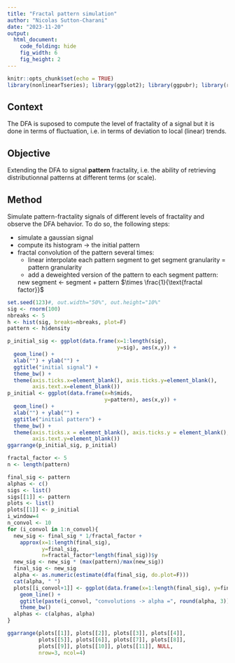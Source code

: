 ```yaml
---
title: "Fractal pattern simulation"
author: "Nicolas Sutton-Charani"
date: "2023-11-20"
output: 
  html_document:
    code_folding: hide
    fig_width: 6 
    fig_height: 2
---
```


```r
knitr::opts_chunk$set(echo = TRUE)
library(nonlinearTseries); library(ggplot2); library(ggpubr); library(rmarkdown)
```

## Context

The DFA is suposed to compute the level of fractality of a signal but it is done in terms of fluctuation, i.e. in terms of deviation to local (linear) trends.

## Objective

Extending the DFA to signal **pattern** fractality, i.e. the ability of retrieving distributionnal patterns at different terms (or scale).

## Method

Simulate pattern-fractality signals of different levels of fractality and observe the DFA behavior. To do so, the following steps:

* simulate a gaussian signal
* compute its histogram $\rightarrow$ the initial pattern
* fractal convolution of the pattern several times:
  + linear interpolate each pattern segment to get segment granularity = pattern granularity
  + add a deweighted version of the pattern to each segment pattern: 
  
  new segment $\leftarrow$ segment + pattern $\times \frac{1}{\text{fractal factor}}$

```r
set.seed(123)#, out.width="50%", out.height="10%"
sig <- rnorm(100)
nbreaks <- 5
h <- hist(sig, breaks=nbreaks, plot=F)
pattern <- h$density

p_initial_sig <- ggplot(data.frame(x=1:length(sig), 
                                   y=sig), aes(x,y)) + 
  geom_line() +
  xlab("") + ylab("") +
  ggtitle("initial signal") +
  theme_bw() +
  theme(axis.ticks.x=element_blank(), axis.ticks.y=element_blank(), 
        axis.text.x=element_blank())
p_initial <- ggplot(data.frame(x=h$mids, 
                               y=pattern), aes(x,y)) + 
  geom_line() +
  xlab("") + ylab("") +
  ggtitle("initial pattern") +
  theme_bw() +
  theme(axis.ticks.x = element_blank(), axis.ticks.y = element_blank(),
        axis.text.y=element_blank())
ggarrange(p_initial_sig, p_initial)
```

```r

fractal_factor <- 5
n <- length(pattern)

final_sig <- pattern
alphas <- c()
sigs <- list()
sigs[[1]] <- pattern
plots <- list()
plots[[1]] <- p_initial
i_window=4
n_convol <- 10
for (i_convol in 1:n_convol){
  new_sig <- final_sig * 1/fractal_factor + 
    approx(x=1:length(final_sig), 
           y=final_sig, 
           n=fractal_factor*length(final_sig))$y
  new_sig <- new_sig * (max(pattern)/max(new_sig))
  final_sig <- new_sig
  alpha <- as.numeric(estimate(dfa(final_sig, do.plot=F)))
  cat(alpha, " ")
  plots[[i_convol+1]] <- ggplot(data.frame(x=1:length(final_sig), y=final_sig), aes(x,y)) +
    geom_line() +
    ggtitle(paste(i_convol, "convolutions -> alpha =", round(alpha, 3)))+
    theme_bw()
  alphas <- c(alphas, alpha)
}

ggarrange(plots[[1]], plots[[2]], plots[[3]], plots[[4]], 
          plots[[5]], plots[[6]], plots[[7]], plots[[8]], 
          plots[[9]], plots[[10]], plots[[11]], NULL,
          nrow=3, ncol=4)
```


